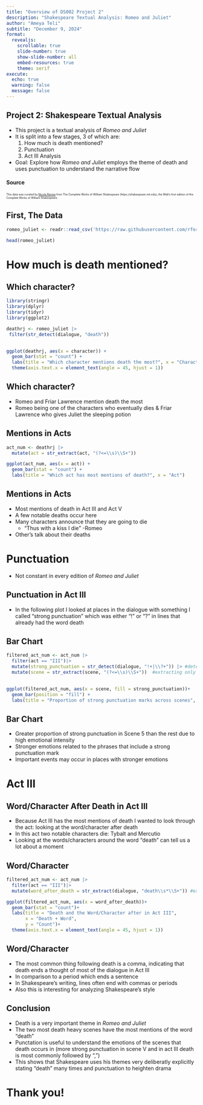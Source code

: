 ```yaml
---
title: "Overview of DS002 Project 2"
description: "Shakespeare Textual Analysis: Romeo and Juliet"
author: "Ameya Teli"
subtitle: "December 9, 2024"
format:
  revealjs:
    scrollable: true
    slide-number: true
    show-slide-number: all
    embed-resources: true
    theme: serif
execute:
  echo: true
  warning: false
  message: false
---
```


## Project 2: Shakespeare Textual Analysis 

* This project is a textual analysis of *Romeo and Juliet* 
* It is split into a few stages, 3 of which are: 
  1. How much is death mentioned? 
  2. Punctuation
  3. Act III Analysis
* Goal: Explore how *Romeo and Juliet* employs the theme of death and uses punctuation to understand the narrative flow 
  
#### Source 
::: {.class-name style="font-size: 50%;"}
This data was curated by [Nicola Rennie](https://github.com/nrennie) from The Complete Works of William Shakespeare (https://shakespeare.mit.edu), the Web's first edition of the Complete Works of William Shakespeare.
:::


## First, The Data
```r
romeo_juliet <- readr::read_csv('https://raw.githubusercontent.com/rfordatascience/tidytuesday/master/data/2024/2024-09-17/romeo_juliet.csv')

head(romeo_juliet)
```

  
# How much is death mentioned? 

## Which character? 
```r
library(stringr)
library(dplyr)
library(tidyr)
library(ggplot2)

deathrj <- romeo_juliet |>
 filter(str_detect(dialogue, "death")) 
  

ggplot(deathrj, aes(x = character)) +
  geom_bar(stat = "count") + 
  labs(title = "Which character mentions death the most?", x = "Character") + 
  theme(axis.text.x = element_text(angle = 45, hjust = 1)) 

```

## Which character? 
* Romeo and Friar Lawrence mention death the most 
* Romeo being one of the characters who eventually dies & Friar Lawrence who gives Juliet the sleeping potion 

## Mentions in Acts
```r
act_num <- deathrj |>
  mutate(act = str_extract(act, "(?<=\\s)\\S+")) 

ggplot(act_num, aes(x = act)) + 
  geom_bar(stat = "count") + 
  labs(title = "Which act has most mentions of death?", x = "Act") 

```

## Mentions in Acts 
* Most mentions of death in Act III and Act V
* A few notable deaths occur here 
* Many characters announce that they are going to die
  * "Thus with a kiss I die" -Romeo
* Other's talk about their deaths 

# Punctuation 
* Not constant in every edition of *Romeo and Juliet*

## Punctuation in Act III
* In the following plot I looked at places in the dialogue with something I called "strong punctuation" which was either "!" or "?" in lines that already had the word death


## Bar Chart
```r
filtered_act_num <- act_num |>
  filter(act == "III")|>
  mutate(strong_punctuation = str_detect(dialogue, "!+|\\?+")) |> #detecting any of those punctuation marks 
  mutate(scene = str_extract(scene, "(?<=\\s)\\S+"))  #extracting only the scene number, not the word "Scene" 
  

ggplot(filtered_act_num, aes(x = scene, fill = strong_punctuation))+
  geom_bar(position = "fill") + 
  labs(title = "Proportion of strong punctuation marks across scenes", x = "Scene", y = "Proportion")
```

## Bar Chart 
* Greater proportion of strong punctuation in Scene 5 than the rest due to high emotional intensity 
* Stronger emotions related to the phrases that include a strong punctuation mark 
* Important events may occur in places with stronger emotions  


# Act III 

## Word/Character After Death in Act III

* Because Act III has the most mentions of death I wanted to look through the act: looking at the word/character after death    
* In this act two notable characters die: Tybalt and Mercutio
* Looking at the words/characters around the word "death" can tell us a lot about a moment 
  
## Word/Character
```r
filtered_act_num <- act_num |>
  filter(act == "III")|>
  mutate(word_after_death = str_extract(dialogue, "death\\s*\\S+")) #extracting moments when there is a word/character after death using spaces

ggplot(filtered_act_num, aes(x = word_after_death))+
  geom_bar(stat = "count")+
  labs(title = "Death and the Word/Character after in Act III", 
       x = "Death + Word", 
       y = "Count")+
  theme(axis.text.x = element_text(angle = 45, hjust = 1))
```

## Word/Character
* The most common thing following death is a comma, indicating that death ends a thought of most of the dialogue in Act III
* In comparison to a period which ends a sentence 
* In Shakespeare's writing, lines often end with commas or periods 
* Also this is interesting for analyzing Shakespeare's style 

## Conclusion 
* Death is a very important theme in *Romeo and Juliet* 
* The two most death heavy scenes have the most mentions of the word "death"
* Punctation is useful to understand the emotions of the scenes that death occurs in (more strong punctuation in scene V and in act III death is most commonly followed by ",")
* This shows that Shakespeare uses his themes very deliberatly explicitly stating "death" many times and punctuation to heighten drama

# Thank you! 
